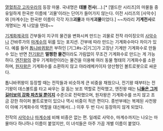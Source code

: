 [[열혈최강 고자우라]]의 등장 마물. 국내명은 '''데블 전사'''(...).[* [엘드란 시리즈]의 마물들 중 유일하게 한국판 이름에 '괴물'이라는 단어가 들어가지 않는다. 이전 시리즈의 [사악수]와 [마계수]는 한국판 이름이 각각 자크'''괴물'''과 마계'''괴물'''이었다.] ~~차라리 '''기계전사'''로 개명되는 게 나았을 텐데~~

[[기계화제국]]의 간부들이 지구의 물건을 변화시켜 만드는 괴물로 전작 라이징오의 [[사악수]]나 간바루가의 [[마계수]]의 뒤를 있는 포지션. 간부에 따라 만드는 기계화수마다 차이가 있다. 예를 들어 [[톱니바퀴왕]]은 부하인 [기그#s-2|기그]가 고장난 기계만 기계화수로 만들 수 있는 반면 [[전기왕]]은 '''멀쩡한 물건'''이라도 가림없이 무조건 기계화수로 만드는 게 가능하다. [[엔진왕]]의 경우 기계화란이라는 물건을 이용해 여러 동물 형태의 기계화수를 소환하며, [[원자왕]]은 기계화수를 소환하지 않고 야라레메카이자 양산형인 볼트로봇으로 싸운다. 

톱니바퀴왕이 등장할 때는 전작들과 비슷하게 큰 비중을 채웠으나, 전기왕 때부터는 전기왕이 데스볼트를 타고 싸우는 걸 돕는 보조 역할로 전락했고, 엔진왕 때는 '''[[네놈은 그냥 하루하루 똥 만드는 기계일 뿐이지|니들은 그저 길터보의 강화 파츠일 뿐이지]]''' 수준으로 전락했으며, 원자왕은 기계화수를 쓰지 않고 조금 강한 하이퍼 볼트로봇이 있으나 역시 비중이 적은 편이다. 종반부에는 복제된 사천왕이 아예 기계화수의 역할을 대신해서(...) 이후 두 번 다시 등장하지 않게 되었다.

전작의 [[사악수]]나 [[마계수]]에 비해 비중은 없는 편. 일례로 사악수, 마계수까지는 나오는 마물마다 하나하나 이름이 붙었지만, 이 녀석들은 아주 가끔 개별 이름이 붙었다.
